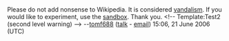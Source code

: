 <article id="5652958" title=User talk:Hillbilly322>
	<talkpage id="5652958" title="User talk:Hillbilly322">
Please do not add nonsense to Wikipedia. It is considered [[Wikipedia:Vandalism|vandalism]]. If you would like to experiment, use the [[Wikipedia:Sandbox|sandbox]]. Thank you. &lt;!-- Template:Test2 (second level warning) --&gt;  --[[user:tomf688|tomf688]] ([[User talk:Tomf688|talk]] - [[Special:Emailuser/Tomf688|email]]) 15:06, 21 June 2006 (UTC)
	</talkpage>
</article>